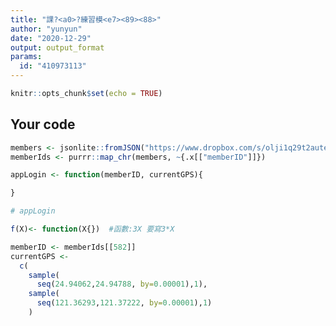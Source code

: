 ---
title: "課?<a0>?練習模<e7><89><88>"
author: "yunyun"
date: "2020-12-29"
output: output_format
params:
  id: "410973113"
---

```{r setup, include=FALSE}
knitr::opts_chunk$set(echo = TRUE)
```

## Your code

```{r}
members <- jsonlite::fromJSON("https://www.dropbox.com/s/olji1q29t2autec/ntpumeetMembers.json?dl=1", simplifyDataFrame = F)
memberIds <- purrr::map_chr(members, ~{.x[["memberID"]]})

```

```{r}
appLogin <- function(memberID, currentGPS){

}

# appLogin
```

```{r}
f(X)<- function(X{})  #函數:3X 要寫3*X
```

```{r}
memberID <- memberIds[[582]]
currentGPS <-
  c(
    sample(
      seq(24.94062,24.94788, by=0.00001),1),
    sample(
      seq(121.36293,121.37222, by=0.00001),1)
    )
```

